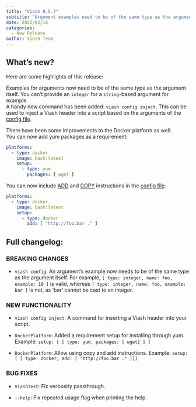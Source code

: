 ```yaml
---
title: "Viash 0.5.7"
subtitle: "Argument examples need to be of the same type as the argument itself"
date: 2022/02/16
categories:
  - New Release
author: Viash Team
---
```


## What's new?

Here are some highlights of this release:

Examples for arguments now need to be of the same type as the argument itself. You can't provide an `integer` for a `string`-based argument for example.  
A handy new command has been added: `viash config inject`. This can be used to inject a Viash header into a script based on the arguments of the [config file](/reference/config/overview.html).

There have been some improvements to the Docker platform as well.  
You can now add yum packages as a requirement:

```yaml
platforms:
  - type: docker
    image: bash:latest
    setup:
      - type: yum
        packages: [ wget ]
```

You can now include [ADD](https://docs.docker.com/engine/reference/builder/#add) and [COPY](https://docs.docker.com/engine/reference/builder/#copy) instructions in the [config file](/reference/config/overview.html):

```yaml
platforms:
  - type: docker
    image: bash:latest
    setup:
      - type: docker
        add: [ "http://foo.bar ." ]
```

## Full changelog:

### BREAKING CHANGES

* `viash config`: An argument's example now needs to be of the same type as the argument itself. 
  For example, `[ type: integer, name: foo, example: 10 ]` is valid, whereas 
  `[ type: integer, name: foo, example: bar ]` is not, as 'bar' cannot be cast to an integer.

### NEW FUNCTIONALITY

* `viash config inject`: A command for inserting a Viash header into your script.

* `DockerPlatform`: Added a requirement setup for installing through yum. Example:
  `setup: [ [ type: yum, packages: [ wget] ] ]`

* `DockerPlatform`: Allow using copy and add instructions. Example:
  `setup: [ [ type: docker, add: [ "http://foo.bar ." ]]]`

### BUG FIXES

* `ViashTest`: Fix verbosity passthrough.

* `--help`: Fix repeated usage flag when printing the help.